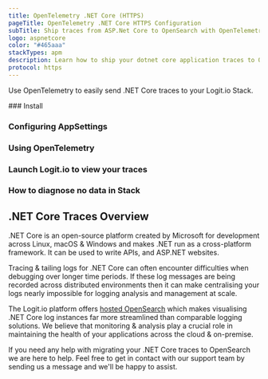 ```yaml
---
title: OpenTelemetry .NET Core (HTTPS)
pageTitle: OpenTelemetry .NET Core HTTPS Configuration
subTitle: Ship traces from ASP.Net Core to OpenSearch with OpenTelemetry (via HTTPS)
logo: aspnetcore
color: "#465aaa"
stackTypes: apm
description: Learn how to ship your dotnet core application traces to OpenSearch with our example configurations.
protocol: https
---
```


Use OpenTelemetry to easily send .NET Core traces to your Logit.io Stack.

<Steps>
  ### Install

  <InstallOtel />

  ### Configuring AppSettings

  <ConfigureOtel />

  ### Using OpenTelemetry

  <UsingOtel />

  ### Launch Logit.io to view your traces

  <LaunchStack utmMedium="apm" utmCampaign="dotnetcore" source="apm_dotnetcore_https" />

  ### How to diagnose no data in Stack

  <DiagnoseNoData />

</Steps>

## .NET Core Traces Overview

.NET Core is an open-source platform created by Microsoft for development 
across Linux, macOS & Windows and makes .NET run as a cross-platform 
framework. It can be used to write APIs, and ASP.NET websites.

Tracing & tailing logs for .NET Core can often encounter difficulties when 
debugging over longer time periods. If these log messages are being 
recorded across distributed environments then it can make centralising your 
logs nearly impossible for logging analysis and management at scale.

The Logit.io platform offers [hosted OpenSearch](https://logit.io/platform/features/hosted-opensearch) 
which makes visualising .NET Core log instances far more streamlined than comparable 
logging solutions. We believe that monitoring & analysis play a crucial role 
in maintaining the health of your applications across the cloud & on-premise.

If you need any help with migrating your .NET Core traces to OpenSearch we are 
here to help. Feel free to get in contact with our support team by sending us a message 
<IntercomButton text="via live chat" /> and we'll be happy to assist.
